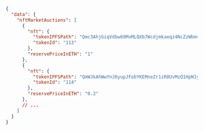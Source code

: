 ```json
{
  "data": {
    "nftMarketAuctions": [
      {
        "nft": {
          "tokenIPFSPath": "Qmc3AhjGiqVdbw69MxMLQXb7Wcdjmkaeqz4NcZzWbmvxBo/metadata.json",
          "tokenId": "113"
        },
        "reservePriceInETH": "1"
      },
      {
        "nft": {
          "tokenIPFSPath": "QmWJkAhWwYnJ6yupJFobYKEMneZr1iR8UvMzQ1HpN1ygG9/metadata.json",
          "tokenId": "114"
        },
        "reservePriceInETH": "0.2"
      },
      // ...
    ]
  }
}
```